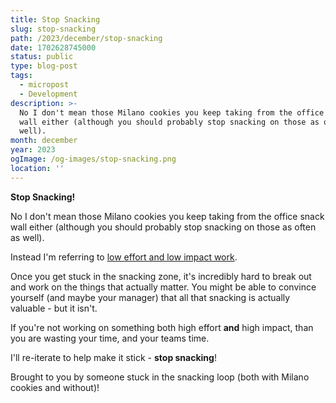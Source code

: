 ```yaml
---
title: Stop Snacking
slug: stop-snacking
path: /2023/december/stop-snacking
date: 1702628745000
status: public
type: blog-post
tags:
  - micropost
  - Development
description: >-
  No I don't mean those Milano cookies you keep taking from the office snack
  wall either (although you should probably stop snacking on those as often as
  well).
month: december
year: 2023
ogImage: /og-images/stop-snacking.png
location: ''
---
```



**Stop Snacking!**

<Spacer />

No I don't mean those Milano cookies you keep taking from the office snack wall
either (although you should probably stop snacking on those as often as well).

<Spacer />

Instead I'm referring to
[low effort and low impact work](https://hunterwalk.com/2016/06/18/the-best-startups-resists-snacks-im-not-talking-about-food/).

Once you get stuck in the snacking zone, it's incredibly hard to break out and
work on the things that actually matter. You might be able to convince yourself
(and maybe your manager) that all that snacking is actually valuable - but it
isn't.

If you're not working on something both high effort **and** high impact, than
you are wasting your time, and your teams time.

I'll re-iterate to help make it stick - **stop snacking**!

<Callout>
  Brought to you by someone stuck in the snacking loop (both with Milano cookies and without)!
</Callout>


